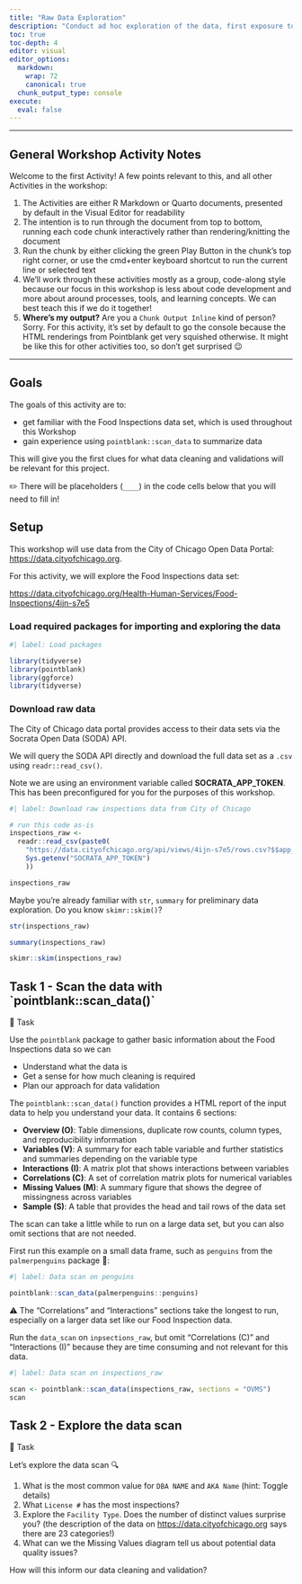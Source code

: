 ```yaml
---
title: "Raw Data Exploration"
description: "Conduct ad hoc exploration of the data, first exposure to `pointblank`"
toc: true
toc-depth: 4
editor: visual
editor_options: 
  markdown:
    wrap: 72
    canonical: true
  chunk_output_type: console
execute: 
  eval: false
---
```


------------------------------------------------------------------------

## General Workshop Activity Notes

Welcome to the first Activity! A few points relevant to this, and all
other Activities in the workshop:

1.  The Activities are either R Markdown or Quarto documents, presented
    by default in the Visual Editor for readability
2.  The intention is to run through the document from top to bottom,
    running each code chunk interactively rather than rendering/knitting
    the document
3.  Run the chunk by either clicking the green Play Button in the
    chunk's top right corner, or use the cmd+enter keyboard shortcut to
    run the current line or selected text
4.  We'll work through these activities mostly as a group, code-along
    style because our focus in this workshop is less about code
    development and more about around processes, tools, and learning
    concepts. We can best teach this if we do it together!
5.  **Where's my output?** Are you a `Chunk Output Inline` kind of
    person? Sorry. For this activity, it's set by default to go the
    console because the HTML renderings from Pointblank get very
    squished otherwise. It might be like this for other activities too,
    so don't get surprised 😉

------------------------------------------------------------------------

## Goals

The goals of this activity are to:

-   get familiar with the Food Inspections data set, which is used
    throughout this Workshop
-   gain experience using `pointblank::scan_data` to summarize data

This will give you the first clues for what data cleaning and
validations will be relevant for this project.

✏️ There will be placeholders (`____`) in the code cells below that you
will need to fill in!

## Setup

This workshop will use data from the City of Chicago Open Data Portal:
<https://data.cityofchicago.org>.

For this activity, we will explore the Food Inspections data set:

<https://data.cityofchicago.org/Health-Human-Services/Food-Inspections/4ijn-s7e5>

### Load required packages for importing and exploring the data

```r
#| label: Load packages

library(tidyverse)
library(pointblank)
library(ggforce) 
library(tidyverse)

```

### Download raw data

The City of Chicago data portal provides access to their data sets via
the Socrata Open Data (SODA) API.

We will query the SODA API directly and download the full data set as a
`.csv` using `readr::read_csv()`.

Note we are using an environment variable called **SOCRATA_APP_TOKEN**.
This has been preconfigured for you for the purposes of this workshop.

```r
#| label: Download raw inspections data from City of Chicago

# run this code as-is
inspections_raw <- 
  readr::read_csv(paste0(
    "https://data.cityofchicago.org/api/views/4ijn-s7e5/rows.csv?$$app_token=",
    Sys.getenv("SOCRATA_APP_TOKEN")
    ))

inspections_raw
```

Maybe you're already familiar with `str`, `summary` for preliminary data
exploration. Do you know `skimr::skim()`?

```r
str(inspections_raw)
```

```r
summary(inspections_raw)
```

```r
skimr::skim(inspections_raw)
```

## Task 1 - Scan the data with \`pointblank::scan_data()\`

🔄 Task

Use the `pointblank` package to gather basic information about the Food
Inspections data so we can

-   Understand what the data is
-   Get a sense for how much cleaning is required
-   Plan our approach for data validation

The `pointblank::scan_data()` function provides a HTML report of the
input data to help you understand your data. It contains 6 sections:

-   **Overview (O)**: Table dimensions, duplicate row counts, column
    types, and reproducibility information
-   **Variables (V)**: A summary for each table variable and further
    statistics and summaries depending on the variable type
-   **Interactions (I)**: A matrix plot that shows interactions between
    variables
-   **Correlations (C)**: A set of correlation matrix plots for
    numerical variables
-   **Missing Values (M)**: A summary figure that shows the degree of
    missingness across variables
-   **Sample (S)**: A table that provides the head and tail rows of the
    data set

The scan can take a little while to run on a large data set, but you can
also omit sections that are not needed.

First run this example on a small data frame, such as `penguins` from
the `palmerpenguins` package 🐧:

```r
#| label: Data scan on penguins

pointblank::scan_data(palmerpenguins::penguins) 

```

⚠️ The "Correlations" and "Interactions" sections take the longest to
run, especially on a larger data set like our Food Inspection data.

Run the `data_scan` on `inpsections_raw`, but omit "Correlations (C)"
and "Interactions (I)" because they are time consuming and not relevant
for this data.

```r
#| label: Data scan on inspections_raw

scan <- pointblank::scan_data(inspections_raw, sections = "OVMS")
scan

```

## Task 2 - Explore the data scan

🔄 Task

Let's explore the data scan 🔍

1.  What is the most common value for `DBA NAME` and `AKA Name` (hint:
    Toggle details)
2.  What `License #` has the most inspections?
3.  Explore the `Facility Type`. Does the number of distinct values
    surprise you? (the description of the data on
    <https://data.cityofchicago.org> says there are 23 categories!)
4.  What can we the Missing Values diagram tell us about potential data
    quality issues?

How will this inform our data cleaning and validation?
